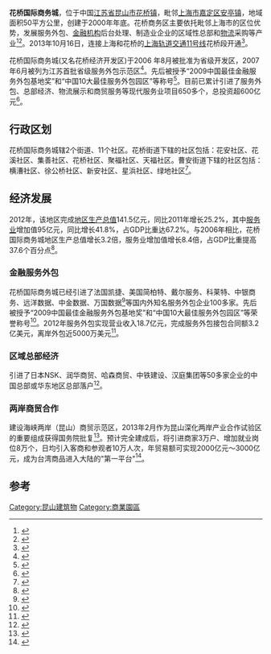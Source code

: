 {{noteTA
|G1=EO
}}
{{primarysources|date=2015年11月1日}}
{{third-party|date=2015年11月1日}}

'''花桥国际商务城'''，位于中国[[江苏省|江苏省]][[昆山市|昆山市]][[花桥镇|花桥镇]]，毗邻[[上海市|上海市]][[嘉定区|嘉定区]][[安亭镇|安亭镇]]，地域面积50平方公里，创建于2000年年底。花桥商务区主要依托毗邻上海市的区位优势，发展服务外包、[[金融机构|金融机构]]后台处理、制造业企业的区域性总部和[[物流|物流]]采购等产业<ref name="发展历程">{{cite web| title=发展历程| url=http://www.hqcbd.com/zjswc.asp?act=d&classid=83&id=1616&title=%B7%A2%D5%B9%C0%FA%B3%CC| publisher=华侨国际商务城官网| accessdate=2013-10-16| archive-date=2013-10-16| archive-url=https://web.archive.org/web/20131016055726/http://www.hqcbd.com/zjswc.asp?act=d&classid=83&id=1616&title=%B7%A2%D5%B9%C0%FA%B3%CC| dead-url=yes}}</ref><ref>{{cite web| url=http://www.hqcbd.com/zjswc.asp?act=d&classid=79&id=1611&title=%B7%A2%D5%B9%B8%C5%BF%F6| title=发展概况| publisher=花桥国际商务车官网| accessdate=2013-10-16| archive-date=2013-10-16| archive-url=https://web.archive.org/web/20131016055748/http://www.hqcbd.com/zjswc.asp?act=d&classid=79&id=1611&title=%B7%A2%D5%B9%B8%C5%BF%F6| dead-url=yes}}</ref>。2013年10月16日，连接上海和花桥的[[上海轨道交通11号线|上海轨道交通11号线]]花桥段开通<ref>{{cite web | url=http://sh.eastday.com/m/20131016/u1a7716668.html | title=上海地铁11号线今开通花桥段 安亭到花桥仅10分钟 | publisher=东方网 | date=2013年10月16日 | accessdate=2013-10-16 | archive-date=2013-10-19 | archive-url=https://web.archive.org/web/20131019005631/http://sh.eastday.com/m/20131016/u1a7716668.html | dead-url=no }}</ref>。

花桥国际商务城(又名花桥经济开发区)于2006 年8月被批准为省级开发区，2007年6月被列为江苏首批省级服务外包示范区<ref name="发展概况">{{cite web| title=发展概况| url=http://www.hqcbd.gov.cn/zjswc/default.aspx?zjid=7| publisher=花桥国际商务城官网| accessdate=2013-11-11| deadurl=yes| archiveurl=https://web.archive.org/web/20131029201934/http://www.hqcbd.gov.cn/zjswc/default.aspx?zjid=7| archivedate=2013-10-29}}</ref>。先后被授予“2009中国最佳金融服务外包基地奖”和“中国10大最佳服务外包园区”等称号<ref name="新闻稿">{{cite web| title=新闻稿| url=http://www.hqcbd.gov.cn/details.aspx?id=3534| publisher=花桥国际商务城官网| accessdate=2013-11-11| deadurl=yes| archiveurl=https://web.archive.org/web/20131029203411/http://www.hqcbd.gov.cn/details.aspx?id=3534| archivedate=2013-10-29}}</ref>。目前已累计引进了服务外包、总部经济、物流展示和商贸服务等现代服务业项目650多个，总投资超600亿元<ref name="全力当好苏南现代化建设示范区先行军">{{cite web| title=全力当好苏南现代化建设示范区先行军| url=http://www.hqcbd.gov.cn/Html/?4247.html| publisher=花桥国际商务城官网| accessdate=2013-11-11| deadurl=yes| archiveurl=https://web.archive.org/web/20131029203006/http://www.hqcbd.gov.cn/Html/?4247.html| archivedate=2013-10-29}}</ref>。

==行政区划==

花桥国际商务城辖2个街道、11个社区。花桥街道下辖的社区包括：花安社区、花溪社区、集善社区、花桥社区、聚福社区、天福社区。曹安街道下辖的社区包括：横漕社区、徐公桥社区、新安社区、星浜社区、绿地社区<ref name="关于公布花桥镇第八届社区居民委员会选举结果的通知">{{cite web| title=关于公布花桥镇第八届社区居民委员会选举结果的通知| url=http://www.ks.gov.cn/zwgk/nry.jsp?id=20894&itemId=7066| publisher=昆山官网| accessdate=2013-11-12| archive-date=2013-11-12| archive-url=https://web.archive.org/web/20131112035210/http://www.ks.gov.cn/zwgk/nry.jsp?id=20894&itemId=7066| dead-url=yes}}</ref>。

==经济发展==
2012年，该地区完成[[地区生产总值|地区生产总值]]141.5亿元，同比2011年增长25.2%，其中[[服务业|服务业]]增加值95亿元，同比增长41.8%，占GDP比重达67.2%。与2006年相比，花桥国际商务城地区生产总值增长3.2倍，服务业增加值增长8.4倍，占GDP比重提高37.6个百分点<ref name="2012年花桥经济开发区经济运行情况简析">{{cite web| title=2012年花桥经济开发区经济运行情况简析| url=http://www.hqcbd.gov.cn/Html/?3680.html| publisher=花桥国际商务城官网| accessdate=2013-11-18| deadurl=yes| archiveurl=https://web.archive.org/web/20150610222100/http://www.hqcbd.gov.cn/Html/?3680.html| archivedate=2015-06-10}}</ref>。

===金融服务外包===
花桥国际商务城已经引进了法国凯捷、美国简柏特、戴尔服务、科莱特、中银商务、远洋数据、中金数据、万国数据<ref name="花桥国际商务城服务外包园区简介">{{cite web| title=花桥国际商务城服务外包园区简介| url=http://www.jdb.suzhou.gov.cn/szjdb/SpotsDetail.asp?id=767| publisher=苏州市官网| accessdate=2013-11-18}}{{dead link|date=2018年4月 |bot=InternetArchiveBot |fix-attempted=yes }}</ref>等国内外知名服务外包企业100多家。先后被授予“2009中国最佳金融服务外包基地奖”和“中国10大最佳服务外包园区”等荣誉称号<ref name="昆山市获批国家级服务外包人才培训中心">{{cite web | title=昆山市获批国家级服务外包人才培训中心 | url=http://unn.people.com.cn/GB/22220/32721/11094777.html | publisher=人民网 | accessdate=2013-11-18 | archive-date=2015-06-10 | archive-url=https://web.archive.org/web/20150610195037/http://unn.people.com.cn/GB/22220/32721/11094777.html | dead-url=no }}</ref>。2012年服务外包实现营业收入18.7亿元，完成服务外包接包合同额3.2亿美元，离岸外包近5000万美元<ref name="花桥现代服务业占GDP 67.2%">{{cite web | title=花桥现代服务业占GDP 67.2% | url=http://roll.sohu.com/20130214/n366065724.shtml | publisher=搜狐网 | accessdate=2013-11-18 | archive-date=2015-06-10 | archive-url=https://web.archive.org/web/20150610231600/http://roll.sohu.com/20130214/n366065724.shtml | dead-url=no }}</ref>。

===区域总部经济===

引进了日本NSK、润华商贸、哈森商贸、中铁建设、汉庭集团等50多家企业的中国总部或华东地区总部落户<ref name="花桥：国际商务新城 东方金融硅谷">{{cite web | title=花桥：国际商务新城 东方金融硅谷 | url=http://www.ksnews.cn/a/jlks/zxsj/2011/1206/111659.html | publisher=昆山新闻网 | accessdate=2013-11-18 | archive-date=2013-10-08 | archive-url=https://web.archive.org/web/20131008091904/http://ksnews.cn/a/jlks/zxsj/2011/1206/111659.html | dead-url=no }}</ref>。

===两岸商贸合作===

建设海峡两岸（昆山）商贸示范区，2013年2月作为昆山深化两岸产业合作试验区的重要组成获得国务院批复<ref name="抢抓昆山深化两岸产业合作试验区国批契机">{{cite web| title=抢抓昆山深化两岸产业合作试验区国批契机| url=http://www.hqcbd.gov.cn/Html/?3692.html| publisher=花桥国际商务城官网| accessdate=2013-11-18| deadurl=yes| archiveurl=https://web.archive.org/web/20150610222057/http://www.hqcbd.gov.cn/Html/?3692.html| archivedate=2015-06-10}}</ref>。预计完全建成后，将引进商家3万户、增加就业岗位8万个，日均引入客商和参观者10万人次，年贸易额可实现2000亿元～3000亿元，成为台湾商品进入大陆的"第一平台"<ref name="海峡两岸（昆山）商贸示范区">{{cite web| title=海峡两岸（昆山）商贸示范区| url=http://www.hqcbd.gov.cn/haixia/jianjie.html| publisher=花桥国际商务城官网| accessdate=2013-11-18| deadurl=yes| archiveurl=https://web.archive.org/web/20130814193909/http://www.hqcbd.gov.cn/haixia/jianjie.html| archivedate=2013-08-14}}</ref>。

==参考==
<references/>

[[Category:昆山建筑物|Category:昆山建筑物]]
[[Category:商業園區|Category:商業園區]]